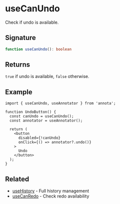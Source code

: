 # useCanUndo

Check if undo is available.

## Signature

```typescript
function useCanUndo(): boolean
```

## Returns

`true` if undo is available, `false` otherwise.

## Example

```tsx
import { useCanUndo, useAnnotator } from 'annota';

function UndoButton() {
  const canUndo = useCanUndo();
  const annotator = useAnnotator();

  return (
    <button
      disabled={!canUndo}
      onClick={() => annotator?.undo()}
    >
      Undo
    </button>
  );
}
```

## Related

- [useHistory](/api/hooks/use-history) - Full history management
- [useCanRedo](/api/hooks/use-can-redo) - Check redo availability
